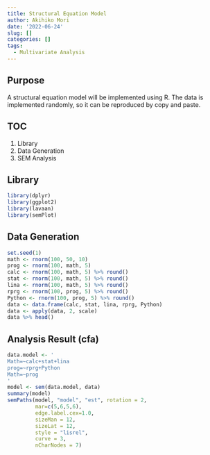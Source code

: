 ```yaml
---
title: Structural Equation Model
author: Akihiko Mori
date: '2022-06-24'
slug: []
categories: []
tags:
  - Multivariate Analysis
---
```


## Purpose
A structural equation model will be implemented using R. 
The data is implemented randomly, 
so it can be reproduced by copy and paste.

## TOC
1. Library
2. Data Generation
3. SEM Analysis

## Library
```r
library(dplyr)
library(ggplot2)
library(lavaan)
library(semPlot)
```

## Data Generation
```r
set.seed(1)
math <- rnorm(100, 50, 10)
prog <- rnorm(100, math, 5)
calc <- rnorm(100, math, 5) %>% round()
stat <- rnorm(100, math, 5) %>% round()
lina <- rnorm(100, math, 5) %>% round()
rprg <- rnorm(100, prog, 5) %>% round()
Python <- rnorm(100, prog, 5) %>% round()
data <- data.frame(calc, stat, lina, rprg, Python)
data <- apply(data, 2, scale)
data %>% head()
```


## Analysis Result (cfa)
```r
data.model <- '
Math=~calc+stat+lina
prog=~rprg+Python
Math=~prog
'
model <- sem(data.model, data)
summary(model)
semPaths(model, "model", "est", rotation = 2,
         mar=c(5,6,5,6), 
         edge.label.cex=1.0, 
         sizeMan = 12,
         sizeLat = 12,
         style = "lisrel",
         curve = 3,
         nCharNodes = 7)
```